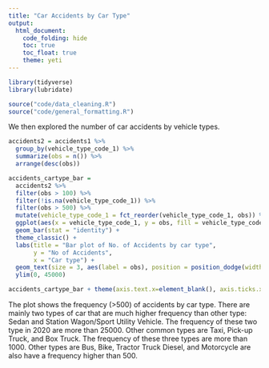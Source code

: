 ```yaml
---
title: "Car Accidents by Car Type"
output: 
  html_document:
    code_folding: hide
    toc: true
    toc_float: true
    theme: yeti
---
```


```r
library(tidyverse)
library(lubridate)
```

```r
source("code/data_cleaning.R")
source("code/general_formatting.R")
```

We then explored the number of car accidents by vehicle types. 

```r
accidents2 = accidents1 %>% 
  group_by(vehicle_type_code_1) %>% 
  summarize(obs = n()) %>% 
  arrange(desc(obs))

accidents_cartype_bar = 
  accidents2 %>% 
  filter(obs > 100) %>%
  filter(!is.na(vehicle_type_code_1)) %>% 
  filter(obs > 500) %>% 
  mutate(vehicle_type_code_1 = fct_reorder(vehicle_type_code_1, obs)) %>% 
  ggplot(aes(x = vehicle_type_code_1, y = obs, fill = vehicle_type_code_1)) +
  geom_bar(stat = "identity") + 
  theme_classic() + 
  labs(title = "Bar plot of No. of Accidents by car type", 
       y = "No of Accidents", 
       x = "Car type") +
  geom_text(size = 3, aes(label = obs), position = position_dodge(width=0.9), vjust=-0.25) + 
  ylim(0, 45000)

accidents_cartype_bar + theme(axis.text.x=element_blank(), axis.ticks.x=element_blank())
```

The plot shows the frequency (>500) of accidents by car type. There are mainly two types of car that are much higher frequency than other type: Sedan and Station Wagon/Sport Utility Vehicle. The frequency of these two type in 2020 are more than 25000. Other common types are Taxi, Pick-up Truck, and Box Truck. The frequency of these three types are more than 1000. Other types are Bus, Bike, Tractor Truck Diesel, and Motorcycle are also have a frequency higher than 500.
